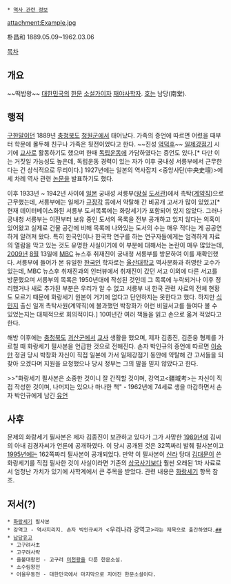  * [[역사 관련 정보]]

attachment:Example.jpg

朴昌和 
1889.05.09~1962.03.06

[[목차]]
== 개요 ==
~~떡밥왕~~
[[대한민국]]의 [[한문]] [[소설가]]이자 [[재야사학자]]. [[호]]는 남당(南堂).

== 행적 ==
[[구한말]]이던 1889년 [[충청북도]] [[청원군]]에서 태어났다. 가족의 증언에 따르면 어렸을 때부터 학문에 몰두해 친구나 가족은 뒷전이었다고 한다. ~~진성 [[역덕후]]~~ [[일제강점기]] 시기에 [[교사]]로 활동하기도 했으며 한때 [[독립운동]]에 가담하였다는 증언도 있다.[* 다만 이는 거짓일 가능성도 높은데, 독립운동 경력이 있는 자가 이후 궁내성 서릉부에서 근무한다는 건 상식적으로 무리이다.] 1927년에는 일본의 역사잡지 <중앙사단(中央史壇)>에 세 차례 역사 관련 [[논문]]을 발표하기도 했다.

이후 1933년 ~ 1942년 사이에 [[일본]] 궁내성 서릉부([[왕실]] [[도서관]])에서 촉탁([[계약직]])으로 근무했는데, 서릉부에는 일제가 [[규장각]] 등에서 약탈해 간 비공개 고서가 많이 있었고[* 현재 데이터베이스화된 서릉부 도서목록에는 화랑세기가 포함되어 있지 않았다. 그러나 궁내청 서릉부는 이전부터 보유 중인 도서의 목록을 전부 공개하고 있지 않다는 의혹이 있어왔고 실제로 건물 공간에 비해 목록에 나와있는 도서의 수는 매우 적다는 게 공공연하게 알려져 왔다. 특히 한국인이나 한국학 연구를 하는 연구자들에게는 엄격하게 자료의 열람을 막고 있는 것도 유명한 사실이기에 이 부분에 대해서는 논란이 매우 많았는데, [[2009년]] [[8월]] 13일에 [[MBC]] 뉴스후 취재진이 궁내청 서릉부를 방문하여 이를 재확인했다. 서릉부에 들어가 본 유일한 [[한국인]] 학자로는 [[울산대학교]] 역사문화과 허영란 교수가 있는데, MBC 뉴스후 취재진과의 인터뷰에서 취재진이 갔던 서고 이외에 다른 서고를 방문했으며 서릉부의 목록은 1950년대에 작성된 것인데 그 목록에 누락되거나 이후 정리했거나 새로 추가된 부분은 우리가 알 수 없고 서릉부 내 한국 관련 사료의 전체 현황도 모르기 때문에 화랑세기 원본이 거기에 없다고 단언하지는 못한다고 했다. 하지만 [[식민지]] 출신 일개 촉탁사원(계약직)에 불과했던 박창화가 이런 비밀서고를 들여다 볼 수 있었는지는 대체적으로 회의적이다.] 10여년간 여러 책들을 읽고 손으로 옮겨 적었다고 한다.

해방 이후에는 [[충청북도]] [[괴산군]]에서 [[교사]] 생활을 했으며, 제자 김종진, 김준웅 형제를 가르칠 때 화랑세기 필사본을 언급한 것으로 전해진다. 손자 박인규의 증언에 따르면 [[이승만]] 정권 당시 박창화 자신이 직접 일본에 가서 일제강점기 동안에 약탈해 간 고서들을 되찾아 오겠다며 지원을 요청했으나 당시 정부는 그의 말을 믿지 않았다고 한다.

>>"화랑세기 필사본은 소중한 것이니 잘 간직할 것이며, 강역고<疆域考>는 자신이 직접 작성한 것이며, 나머지는 있으나 마나한 책" - 1962년에 74세로 생을 마감하면서 손자 박인규에게 남긴 [[유언]]

== 사후 ==
문제의 화랑세기 필사본은 제자 김종진이 보관하고 있다가 그가 사망한 [[1989년]]에 김씨의 아내 김경자씨가 언론에 공개하였다. 이 당시 공개된 것은 32쪽짜리 발췌 필사본이고 [[1995년]]에는 162쪽짜리 필사본이 공개되었다. 만약 이 필사본이 [[신라]] 당대 [[김대문]]이 쓴 화랑세기를 직접 필사한 것이 사실이라면 기존의 [[삼국사기]]보다 훨씬 오래된 1차 사료로서 엄청난 가치가 있기에 사학계에서 큰 주목을 받았다. 관련 내용은 [[화랑세기]] 항목 참조.

== 저서(?) ==
 * [[화랑세기]] 필사본
 * 강역고 - 역사지리지. 손자 박인규씨가 <우리나라 강역고>라는 제목으로 출간하였다.[http://book.naver.com/bookdb/book_detail.nhn?bid=1220944 ##]
 * [[남당유고]]
  * 고구려사초
  * 고구려사략
  * 을불대왕전 - 고구려 [[미천왕]]을 다룬 한문소설.
  * 소수림왕전
  * 어을우동전 - 대한민국에서 마지막으로 지어진 한문소설이다.
